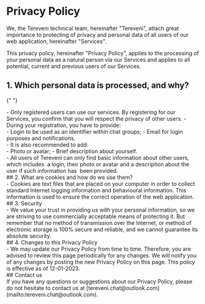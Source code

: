 # Privacy Policy

We, the Tereveni technical team, hereinafter "Tereveni", attach great importance to protecting of privacy and personal data of all users of our web application, hereinafter "Services".

This privacy policy, hereinafter "Privacy Policy", applies to the processing of your personal data as a natural person via our Services and applies to all potential, current and previous users of our Services.

## 1. Which personal data is processed, and why?

{" "}
<div className="*:list-none">
  - Only registered users can use our services. By registering for our Services,
  you confirm that you will respect the privacy of other users. - During your
  registration, you have to provide:
</div>
<div className="ml-3">
  - Login to be used as an identifier within chat groups; - Email for login
  purposes and notifications.
</div>
<div className="*:list-none">- It is also recommended to add:</div>
<div className="ml-3">
  - Photo or avatar; - Brief description about yourself.
</div>
<div className="*:list-none">
  - All users of Tereveni can only find basic information about other users,
  which includes  a login, their photo or avatar and a description about the
  user if such information has  been provided.
</div>
## 2. What are cookies and how do we use them?
<div className="*:list-none">
  - Cookies are text files that are placed on your computer in order to collect
  standard Internet logging information and behavioural information. This
  information is used to ensure the correct operation of the web application.
</div>
## 3. Security
<div className="*:list-none">
  - We value your trust in providing us with your personal information, so we
  are striving to use commercially acceptable means of protecting it. But
  remember that no method of transmission over the Internet, or method of
  electronic storage is 100% secure and reliable, and we cannot guarantee its
  absolute security.
</div>
## 4. Changes to this Privacy Policy
<div className="*:list-none">
  - We may update our Privacy Policy from time to time. Therefore, you are
  advised to review this page periodically for any changes. We will notify you
  of any changes by posting the new Privacy Policy on this page. This policy is
  effective as of 12-01-2023.
</div>
## Contact us
<div className="-mt-3">
  If you have any questions or suggestions about our Privacy Policy, please do
  not hesitate to contact us at
  [tereveni.chat@outlook.com](mailto:tereveni.chat@outlook.com).
</div>

